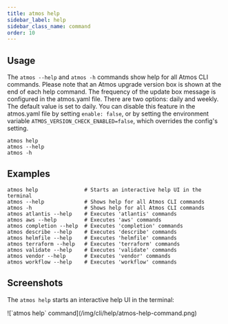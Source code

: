 ```yaml
---
title: atmos help
sidebar_label: help
sidebar_class_name: command
order: 10
---
```


<Screengrab title="atmos help" slug="atmos--help" />

## Usage

The `atmos --help` and `atmos -h` commands show help for all Atmos CLI commands.
Please note that an Atmos upgrade version box is shown at the end of each help command.
The frequency of the update box message is configured in the atmos.yaml file.
There are two options: daily and weekly. The default value is set to daily.
You can disable this feature in the atmos.yaml file by setting `enable: false`,
or by setting the environment variable `ATMOS_VERSION_CHECK_ENABLED=false`,
which overrides the config's setting.


```shell
atmos help
atmos --help
atmos -h
```

## Examples

```shell
atmos help               # Starts an interactive help UI in the terminal
atmos --help             # Shows help for all Atmos CLI commands
atmos -h                 # Shows help for all Atmos CLI commands
atmos atlantis --help    # Executes 'atlantis' commands
atmos aws --help         # Executes 'aws' commands
atmos completion --help  # Executes 'completion' commands
atmos describe --help    # Executes 'describe' commands
atmos helmfile --help    # Executes 'helmfile' commands
atmos terraform --help   # Executes 'terraform' commands
atmos validate --help    # Executes 'validate' commands
atmos vendor --help      # Executes 'vendor' commands
atmos workflow --help    # Executes 'workflow' commands
```

## Screenshots

The `atmos help` starts an interactive help UI in the terminal:

<Terminal title="atmos help (interactive)">
![`atmos help` command](/img/cli/help/atmos-help-command.png)
</Terminal>

